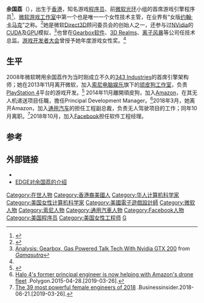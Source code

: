 {{Infobox Person 
| name        = 余国荔<br/>Corrinne Yu
| residence   = 
| other_names = 
| image       = CorrinneYuGlasses.jpg|thumb|300px|余国荔
| image_size  =
| caption     = 
| birth_name  = 
| birth_date  = 
| birth_place = {{HKG-1910}}
| known       = 
| occupation  = [[程序员|程序员]]、游戏程序员
| title       = 原[[顽皮狗|顽皮狗]]图像程序员<br>原光环小组首席游戏引擎程序员
| nationality = {{flag|USA}}
| party       = 
| boards      = 
| website     = 
| employer    = [[亞馬遜公司|亞馬遜公司]]
}}
'''余国荔'''（'''{{lang|en|Corrinne Yu}}'''），出生于[[香港|香港]]，知名游戏[[程序员|程序员]]、前[[微软|微软]][[光环系列|光环]]小组的首席游戏引擎程序员<ref name="people">{{cite web|url=http://game.people.com.cn/GB/48604/174251/10715418.html|title=游戏界中十位最有影响力的女性|publisher=人民网|accessdate=2010-03-20|deadurl=yes|archiveurl=https://web.archive.org/web/20120609092502/http://game.people.com.cn/GB/48604/174251/10715418.html|archivedate=2012-06-09}}</ref>、[[微软游戏工作室|微软游戏工作室]]中第一个也是唯一一个女性技术主管，在业界有“女版[[约翰·卡马克|约翰·卡马克]]”之称。<ref>{{cite web|url=http://news.zdnet.com.cn/zdnetnews/2008/0830/1095331.shtml|title=美女程序员将接手《光环4》引擎开发工作|publisher=ZDNet China|accessdate=2010-03-20|archive-url=https://web.archive.org/web/20111015003348/http://news.zdnet.com.cn/zdnetnews/2008/0830/1095331.shtml|archive-date=2011-10-15|dead-url=yes}}</ref>她是微软[[Direct3D|Direct3D]]顾问委员会的创始人之一，还参与过[[NVidia|NVidia]]的[[CUDA|CUDA]]及[[GPU|GPU]]模拟，<ref>[http://www.gamasutra.com/php-bin/news_index.php?story=19012 Analysis: Gearbox, Gas Powered Talk Tech With Nvidia GTX 200] {{Wayback|url=http://www.gamasutra.com/php-bin/news_index.php?story=19012 |date=20190827040510 }} from ''[[Gamasutra|Gamasutra]]''</ref>也曾在[[Gearbox软件|Gearbox软件]]、[[3D_Realms|3D Realms]]、[[离子风暴|离子风暴]]等公司任技术总监。[[游戏开发者大会|游戏开发者大会]]曾授予她年度游戏女性奖。<ref name="people" />

==生平==
2008年微软聘用余国荔作为当时刚成立不久的[[343_Industries|343 Industries]]的首席引擎架构师；她在2013年11月离开微软，加入[[索尼电脑娱乐|索尼电脑娱乐]]旗下的[[顽皮狗|顽皮狗工作室]]，负责[[PlayStation_4|PlayStation 4]]平台的游戏开发。<ref name="naughtydog">{{cite web|url=http://www.eurogamer.net/articles/2013-11-25-halo-programmer-corrinne-yu-joins-uncharted-dev-naughty-dog|title=Halo programmer Corrinne Yu joins Uncharted dev Naughty Dog|work=[[Eurogamer|Eurogamer]]|publisher=Eurogamer Network|first=Wesley|last=Yin-Poole|date=November 25, 2013|accessdate=November 25, 2013|archive-date=2020-11-12|archive-url=https://web.archive.org/web/20201112015444/https://www.eurogamer.net/articles/2013-11-25-halo-programmer-corrinne-yu-joins-uncharted-dev-naughty-dog|dead-url=no}}</ref>
2014年11月離開頑皮狗，加入[[Amazon|Amazon]]，在其无人机递送项目{{le|Amazon Prime Air|Amazon Prime Air}}任職，擔任Principal Development Manager。<ref>[https://www.polygon.com/2015/4/28/8507543/Corrinne-yu-amazon-halo-naughty-dog Halo 4's former principal engineer is now helping with Amazon's drone fleet] {{Wayback|url=https://www.polygon.com/2015/4/28/8507543/Corrinne-yu-amazon-halo-naughty-dog |date=20190327090630 }}.Polygon.2015-04-28.[2019-03-26].</ref>2018年3月，她离开Amazon，加入[[通用汽车|通用汽车]]的{{le|通用自动化巡航|Cruise Automation}}担任工程副总裁，负责无人驾驶项目的工作；同年10月离职。<ref>[https://www.businessinsider.com/the-most-powerful-female-engineers-of-2018-2018-4 The 39 most powerful female engineers of 2018] {{Wayback|url=https://www.businessinsider.com/the-most-powerful-female-engineers-of-2018-2018-4 |date=20200701155355 }}.Businessinsider.2018-06-21.[2019-03-26].</ref>2018年10月，加入[[Facebook|Facebook]]担任软件工程经理。

==参考==
{{Commons category|Corrinne Yu}}
{{reflist}}

== 外部链接 ==
* {{Twitter|Corrinne}}
* [http://www.edge-online.com/features/meet-corrinne-yu-the-influential-programmer-who-gave-up-nuclear-physics-for-play/ EDGE对余国荔的介绍] {{Wayback|url=http://www.edge-online.com/features/meet-corrinne-yu-the-influential-programmer-who-gave-up-nuclear-physics-for-play/ |date=20141015180230 }}{{en}}

{{DEFAULTSORT:Y}}
[[Category:在世人物|Category:在世人物]]
[[Category:香港裔美國人|Category:香港裔美國人]]
[[Category:华人计算机科学家|Category:华人计算机科学家]]
[[Category:美国女性计算机科学家|Category:美国女性计算机科学家]]
[[Category:美國電子遊戲設計師|Category:美國電子遊戲設計師]]
[[Category:微软人物|Category:微软人物]]
[[Category:索尼人物|Category:索尼人物]]
[[Category:通用汽車人物|Category:通用汽車人物]]
[[Category:Facebook人物|Category:Facebook人物]]
[[Category:美国程序员|Category:美国程序员]]
[[Category:美国女性工程师|Category:美国女性工程师]]
[[Category:余姓|G]]